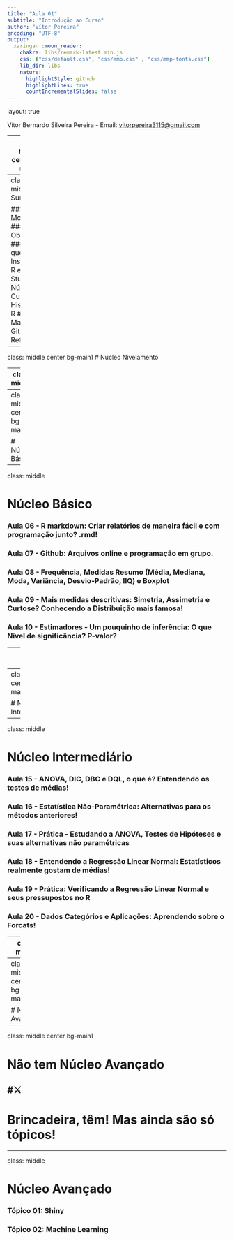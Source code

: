 ```yaml
---
title: "Aula 01"
subtitle: "Introdução ao Curso"
author: "Vítor Pereira"
encoding: "UTF-8"
output:
  xaringan::moon_reader:
    chakra: libs/remark-latest.min.js
    css: ["css/default.css", "css/mmp.css" , "css/mmp-fonts.css"]
    lib_dir: libs
    nature:
      highlightStyle: github
      highlightLines: true
      countIncrementalSlides: false
---
```

layout: true
  
<div class="my-footer"><span>

<a>Vítor Bernardo Silveira Pereira</a> - Email: <a href="mailto:vitorpereira3115@gmail.com">vitorpereira3115@gmail.com</a>
</span></div>

---
class: middle center bg-main1
```r
options(htmltools.dir.version = FALSE)
knitr::opts_chunk$set(echo = FALSE, fig.align = "center", message=FALSE, warning=FALSE, cache = TRUE)

```


```r
library(knitr)
library(tidyverse)
library(widgetframe)
library(interactingan)
#xaringan::inf_mr()
```
# Sumário
# `r emo::ji("zoom")`
---
class: middle
# Sumário 

### Motivação
### Objetivo
### Por que R?
### Instalando R e R Studio
### Núcleos do Curso
### História do R
### Materiais? Github!
### Referências


---
class: middle center bg-main1
# Núcleo Nivelamento

---
class: middle

# Núcleo Nivelamento

### Aula 01 - Introdução ao Curso, Instalação do R e RStudio, Materiais e História
### Aula 02 - Introdução ao R, Interface, como o R Trabalha, Atribuições, Objetos, Tipos de objetos e Coerções de objetos
### Aula 03 - Importando Dados, Definindo Caminhos, Tipos de classes: Vetor, Matrizes, Lista e DataFrames e Coerções de classes
### Aula 04 - Escalares, Aritmética, Operadores Lógicos, Operadores Booleanos, Estruturas de controle, Laços de Repetição
### Aula 05 - Funções e Pacotes: O coração do R! Olho no help!

---
class: middle center bg-main1

# Núcleo Básico

---
class: middle

# Núcleo Básico

### Aula 06 - R markdown: Criar relatórios de maneira fácil e com programação junto? .rmd! 
### Aula 07 - Github: Arquivos online e programação em grupo.
### Aula 08 - Frequência, Medidas Resumo (Média, Mediana, Moda, Variância, Desvio-Padrão, IIQ) e Boxplot
### Aula 09 - Mais medidas descritivas: Simetria, Assimetria e Curtose? Conhecendo a Distribuição mais famosa!
### Aula 10 - Estimadores - Um pouquinho de inferência: O que Nível de significância? P-valor?

---
class: middle

# Núcleo Básico

### Aula 11 - Prática - Messi x CR7? Messy x Tidy? Tidy!!! - Conhecendo o Tidyverse: READR, GGPLOT e DPLYR.
### Aula 12 - Prática - Continuancão com GGPLOT e DPLYR - Resolvendo problemas de Dataframes: StringR? 
### Aula 13 - Teste de Hipóteses e Intervalos de Confiança: Entendo o básico e conhecendo testes úteis
### Aula 14 - Prática - Aplicação dos testes, Operador :: e ::: e Super atribuição. Web Scraping? Normalidade?

---
class: middle center bg-main1

# Núcleo Intermediário

---
class: middle

# Núcleo Intermediário

### Aula 15 - ANOVA, DIC, DBC e DQL, o que é? Entendendo os testes de médias!
### Aula 16 - Estatística Não-Paramétrica: Alternativas para os métodos anteriores!
### Aula 17 - Prática - Estudando a ANOVA, Testes de Hipóteses e suas alternativas não paramétricas
### Aula 18 - Entendendo a Regressão Linear Normal: Estatísticos realmente gostam de médias!
### Aula 19 - Prática: Verificando a Regressão Linear Normal e seus pressupostos no R
### Aula 20 - Dados Categórios e Aplicações: Aprendendo sobre o Forcats!


---
class: middle

# Núcleo Intermediário

### Aula 21 - Pacotes Mypdf1 e SigmaJr: Resolvendo problemas de formas mais simples!
### Aula 22 - Expandindo o universo arrumado: TidyR, Tibble e Purrr - O que é?
### Aula 23 - FlexDashboard - Criando Dashboards com R e RMarkdown! Oi, ggPlotly! 
### Aula 24 - Xaringan - Criando Slides com códigos! Por que choras Beamer?
### Aula 25 - REGEX - Que diabos é isso?
---
class: middle center bg-main1

# Núcleo Avançado
---
class: middle center bg-main1

# Não tem Núcleo Avançado
#⚔
--

# Brincadeira, têm! Mas ainda são só tópicos!

---

class: middle

# Núcleo Avançado

### Tópico 01: Shiny
### Tópico 02: Machine Learning

